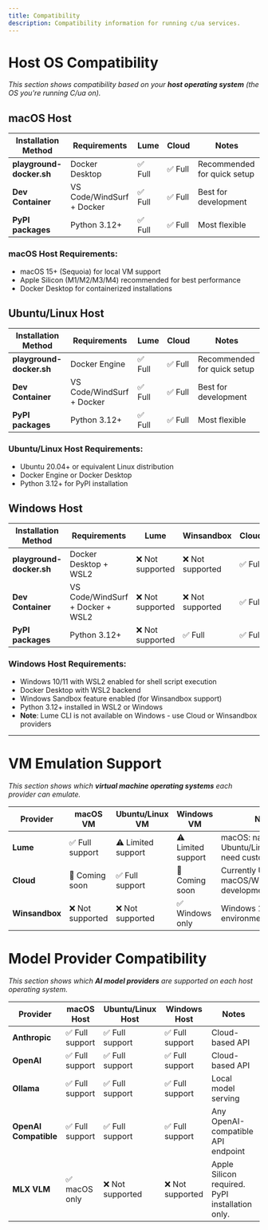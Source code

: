 ```yaml
---
title: Compatibility
description: Compatibility information for running c/ua services.
---
```


# Host OS Compatibility

_This section shows compatibility based on your **host operating system** (the OS you're running C/ua on)._

## macOS Host

| Installation Method      | Requirements              | Lume    | Cloud   | Notes                       |
| ------------------------ | ------------------------- | ------- | ------- | --------------------------- |
| **playground-docker.sh** | Docker Desktop            | ✅ Full | ✅ Full | Recommended for quick setup |
| **Dev Container**        | VS Code/WindSurf + Docker | ✅ Full | ✅ Full | Best for development        |
| **PyPI packages**        | Python 3.12+              | ✅ Full | ✅ Full | Most flexible               |

### macOS Host Requirements:

- macOS 15+ (Sequoia) for local VM support
- Apple Silicon (M1/M2/M3/M4) recommended for best performance
- Docker Desktop for containerized installations

## Ubuntu/Linux Host

| Installation Method      | Requirements              | Lume    | Cloud   | Notes                       |
| ------------------------ | ------------------------- | ------- | ------- | --------------------------- |
| **playground-docker.sh** | Docker Engine             | ✅ Full | ✅ Full | Recommended for quick setup |
| **Dev Container**        | VS Code/WindSurf + Docker | ✅ Full | ✅ Full | Best for development        |
| **PyPI packages**        | Python 3.12+              | ✅ Full | ✅ Full | Most flexible               |

### Ubuntu/Linux Host Requirements:

- Ubuntu 20.04+ or equivalent Linux distribution
- Docker Engine or Docker Desktop
- Python 3.12+ for PyPI installation

## Windows Host

| Installation Method      | Requirements                     | Lume             | Winsandbox       | Cloud   | Notes         |
| ------------------------ | -------------------------------- | ---------------- | ---------------- | ------- | ------------- |
| **playground-docker.sh** | Docker Desktop + WSL2            | ❌ Not supported | ❌ Not supported | ✅ Full | Requires WSL2 |
| **Dev Container**        | VS Code/WindSurf + Docker + WSL2 | ❌ Not supported | ❌ Not supported | ✅ Full | Requires WSL2 |
| **PyPI packages**        | Python 3.12+                     | ❌ Not supported | ✅ Full          | ✅ Full |               |

### Windows Host Requirements:

- Windows 10/11 with WSL2 enabled for shell script execution
- Docker Desktop with WSL2 backend
- Windows Sandbox feature enabled (for Winsandbox support)
- Python 3.12+ installed in WSL2 or Windows
- **Note**: Lume CLI is not available on Windows - use Cloud or Winsandbox providers

---

# VM Emulation Support

_This section shows which **virtual machine operating systems** each provider can emulate._

| Provider       | macOS VM         | Ubuntu/Linux VM    | Windows VM         | Notes                                                  |
| -------------- | ---------------- | ------------------ | ------------------ | ------------------------------------------------------ |
| **Lume**       | ✅ Full support  | ⚠️ Limited support | ⚠️ Limited support | macOS: native; Ubuntu/Linux/Windows: need custom image |
| **Cloud**      | 🚧 Coming soon   | ✅ Full support    | 🚧 Coming soon     | Currently Ubuntu only, macOS/Windows in development    |
| **Winsandbox** | ❌ Not supported | ❌ Not supported   | ✅ Windows only    | Windows 10/11 environments only                        |

# Model Provider Compatibility

_This section shows which **AI model providers** are supported on each host operating system._

| Provider              | macOS Host      | Ubuntu/Linux Host | Windows Host     | Notes                                           |
| --------------------- | --------------- | ----------------- | ---------------- | ----------------------------------------------- |
| **Anthropic**         | ✅ Full support | ✅ Full support   | ✅ Full support  | Cloud-based API                                 |
| **OpenAI**            | ✅ Full support | ✅ Full support   | ✅ Full support  | Cloud-based API                                 |
| **Ollama**            | ✅ Full support | ✅ Full support   | ✅ Full support  | Local model serving                             |
| **OpenAI Compatible** | ✅ Full support | ✅ Full support   | ✅ Full support  | Any OpenAI-compatible API endpoint              |
| **MLX VLM**           | ✅ macOS only   | ❌ Not supported  | ❌ Not supported | Apple Silicon required. PyPI installation only. |
